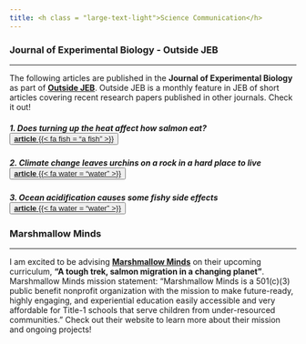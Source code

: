 ```yaml
---
title: <h class = "large-text-light">Science Communication</h>
---
```


### Journal of Experimental Biology - Outside JEB

------------------------------------------------------------------------

The following articles are published in the **Journal of Experimental Biology** as part of [**Outside JEB**](https://journals.biologists.com/jeb/pages/article-types). Outside JEB is a monthly feature in JEB of short articles covering recent research papers published in other journals. Check it out!

##### 1. Does turning up the heat affect how salmon eat? <button type="button-styling"> [**article** {{< fa fish = "a fish" >}}](https://journals.biologists.com/jeb/article/226/1/JEB244987/286271/Does-turning-up-the-heat-affect-how-salmon-eat) </button>

##### 2. Climate change leaves urchins on a rock in a hard place to live <button type=".button-styling"> [**article** {{< fa water = "water" >}}](https://journals.biologists.com/jeb/article/226/7/JEB245000/306231/Climate-change-leaves-urchins-on-a-rock-in-a-hard)</link> </button>

##### 3. Ocean acidification causes some fishy side effects <button type="button-styling">[**article** {{< fa water = "water" >}}](https://journals.biologists.com/jeb/article/226/13/JEB245015/321192)</button>

### Marshmallow Minds

------------------------------------------------------------------------

I am excited to be advising [**Marshmallow Minds**](https://www.marshmallowminds.org/) on their upcoming curriculum, **"A tough trek, salmon migration in a changing planet"**. Marshmallow Minds mission statement: "Marshmallow Minds is a 501(c)(3) public benefit nonprofit organization with the mission to make future-ready, highly engaging, and experiential education easily accessible and very affordable for Title-1 schools that serve children from under-resourced communities." Check out their website to learn more about their mission and ongoing projects!
